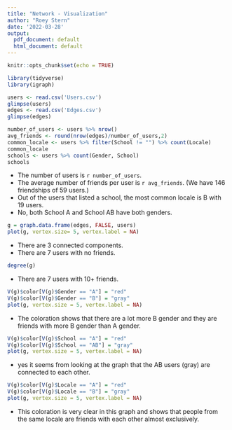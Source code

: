 ```yaml
---
title: "Network - Visualization"
author: "Roey Stern"
date: '2022-03-28'
output:
  pdf_document: default
  html_document: default
---
```


```r
knitr::opts_chunk$set(echo = TRUE)
```

```r
library(tidyverse)
library(igraph)
```

```r
users <- read.csv('Users.csv')
glimpse(users)
edges <- read.csv('Edges.csv')
glimpse(edges)
```

```r
number_of_users <- users %>% nrow()
avg_friends <- round(nrow(edges)/number_of_users,2)
common_locale <- users %>% filter(School != "") %>% count(Locale)
common_locale
schools <- users %>% count(Gender, School)
schools
```

* The number of users is `r number_of_users`.
* The average number of friends per user is `r avg_friends`. (We have 146 friendships of 59 users.)
* Out of the users that listed a school, the most common locale is B with 19 users.
* No, both School A and School AB have both genders. 

```r
g = graph.data.frame(edges, FALSE, users)
plot(g, vertex.size= 5, vertex.label = NA)
```


* There are 3 connected components. 
* There are 7 users with no friends.


```r
degree(g)
```


* There are 7 users with 10+ friends. 


```r
V(g)$color[V(g)$Gender == "A"] = "red"
V(g)$color[V(g)$Gender == "B"] = "gray"
plot(g, vertex.size = 5, vertex.label = NA)
```


* The coloration shows that there are a lot more B gender and they are friends with more B gender than A gender. 


```r
V(g)$color[V(g)$School == "A"] = "red"
V(g)$color[V(g)$School == "AB"] = "gray"
plot(g, vertex.size = 5, vertex.label = NA)
```

* yes it seems from looking at the graph that the AB users (gray) are connected to each other. 


```r
V(g)$color[V(g)$Locale == "A"] = "red"
V(g)$color[V(g)$Locale == "B"] = "gray"
plot(g, vertex.size = 5, vertex.label = NA)
```

* This coloration is very clear in this graph and shows that people from the same locale are friends with each other almost exclusively. 

